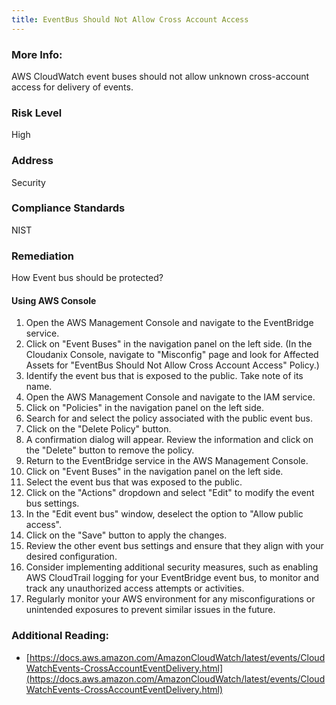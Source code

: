 ```yaml
---
title: EventBus Should Not Allow Cross Account Access
---
```


### More Info:

AWS CloudWatch event buses should not allow unknown cross-account access for delivery of events.

### Risk Level

High

### Address

Security

### Compliance Standards

NIST

### Remediation

How Event bus should be protected?

#### Using AWS Console

1. Open the AWS Management Console and navigate to the EventBridge service.
2. Click on "Event Buses" in the navigation panel on the left side.
    (In the Cloudanix Console, navigate to "Misconfig" page and look for Affected Assets for "EventBus Should Not Allow Cross Account Access" Policy.)
3. Identify the event bus that is exposed to the public. Take note of its name.
4. Open the AWS Management Console and navigate to the IAM service.
5. Click on "Policies" in the navigation panel on the left side.
6. Search for and select the policy associated with the public event bus.
7. Click on the "Delete Policy" button.
8. A confirmation dialog will appear. Review the information and click on the "Delete" button to remove the policy.
9. Return to the EventBridge service in the AWS Management Console.
10. Click on "Event Buses" in the navigation panel on the left side.
11. Select the event bus that was exposed to the public.
12. Click on the "Actions" dropdown and select "Edit" to modify the event bus settings.
13. In the "Edit event bus" window, deselect the option to "Allow public access".
14. Click on the "Save" button to apply the changes.
15. Review the other event bus settings and ensure that they align with your desired configuration.
16. Consider implementing additional security measures, such as enabling AWS CloudTrail logging for your EventBridge event bus, to monitor and track any unauthorized access attempts or activities.
17. Regularly monitor your AWS environment for any misconfigurations or unintended exposures to prevent similar issues in the future.

### Additional Reading:

- [https://docs.aws.amazon.com/AmazonCloudWatch/latest/events/CloudWatchEvents-CrossAccountEventDelivery.html](https://docs.aws.amazon.com/AmazonCloudWatch/latest/events/CloudWatchEvents-CrossAccountEventDelivery.html)
